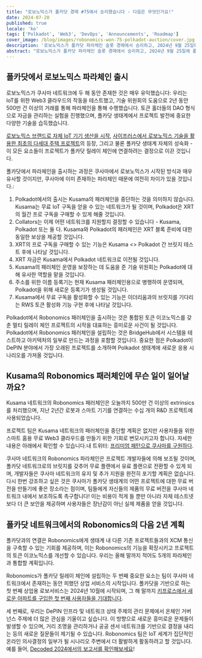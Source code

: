 ```yaml
---
title: "로보노믹스가 폴카닷 경매 #75에서 승리했습니다 - 다음은 무엇인가요!"
date: 2024-07-20
published: true
locale: 'ko'
tags: ['Polkadot', 'Web3', 'DevOps', 'Announcements', 'Roadmap']
cover_image: /blog/images/robonomics-won-75-polkadot-auction/cover.jpg
description: '로보노믹스가 폴카닷 파라체인 슬롯 경매에서 승리하고, 2024년 9월 25일에 폴카닷 릴레이 체인에 연결될 예정입니다. 아래는 출시 계획, 쿠사마 네트워크에서 파라체인이 어떻게 처리될지, 그리고 다음 2년간의 슬롯 임대 기간 동안 달성하려는 목표에 대해 설명하고 있습니다.'
abstract: "로보노믹스가 폴카닷 파라체인 슬롯 경매에서 승리하고, 2024년 9월 25일에 폴카닷 릴레이 체인에 연결될 예정입니다. 아래는 (1) 출시 계획, (2) 쿠사마 네트워크에서 파라체인이 어떻게 처리될지, 그리고 (3) 다음 2년간의 슬롯 임대 기간 동안 달성하려는 목표에 대해 설명하고 있습니다."
---
```


## 폴카닷에서 로보노믹스 파라체인 출시

로보노믹스가 쿠사마 네트워크에 두 해 동안 존재한 것은 매우 유익했습니다: 우리는 IoT를 위한 Web3 클라우드의 작동을 테스트했고, 기술 위원회의 도움으로 2년 동안 500만 건 이상의 거래를 통해 파라체인을 통해 수행했습니다. 토큰 홀더들의 DAO 형식으로 자금을 관리하는 실험을 진행했으며, 폴카닷 생태계에서 프로젝트 발전에 중요한 다양한 기술을 습득했습니다.

[로보노믹스 브랜드로 자체 IoT 기기 생산을 시작](https://x.com/RobonomicsHW), [사이프러스에서 로보노믹스 기술을 활용한 최초의 다세대 주택 프로젝트](https://robonomics.network/blog/cyprus-residence-with-home-assistant/)의 등장, 그리고 물론 폴카닷 생태계 자체의 성숙화 - 이 모든 요소들이 프로젝트가 폴카닷 릴레이 체인에 연결하려는 결정으로 이끈 것입니다.

폴카닷에서 파라체인을 출시하는 과정은 쿠사마에서 로보노믹스가 시작된 방식과 매우 유사할 것이지만, 쿠사마에 이미 존재하는 파라체인 때문에 여전히 차이가 있을 것입니다.:

1. Polkadot에서의 출시는 Kusama의 패러체인을 중단하는 것을 의미하지 않습니다. Kusama는 무료 IoT 구독을 얻을 수 있는 네트워크가 될 것이며, Polkadot은 XRT의 월간 프로 구독을 구매할 수 있게 해줄 것입니다.
2. Collators는 이제 어떤 네트워크를 지원할지 결정할 수 있습니다 - Kusama, Polkadot 또는 둘 다. Kusama와 Polkadot의 패러체인은 XRT 블록 준비에 대한 동일한 보상을 제공할 것입니다.
3. XRT의 프로 구독을 구매할 수 있는 기능은 Kusama \<\> Polkadot 간 브릿지 테스트 후에 나타날 것입니다.
4. XRT 자금은 Kusama에서 Polkadot 네트워크로 이전될 것입니다.
5. Kusama의 패러체인 운영을 보장하는 데 도움을 준 기술 위원회는 Polkadot에 대해 유사한 역할을 맡을 것입니다.
6. 주소를 위한 이름 등록기는 현재 Kusama 패러체인용으로 병행하여 운영되며, Polkadot을 위해 새로운 등록기가 생성될 것입니다.
7. Kusama에서 무료 구독을 활성화할 수 있는 기능은 이더리움과의 브릿지를 기다리는 RWS 토큰 활성화 기능 구현 후에 나타날 것입니다.


<RbImage zoom src="/blog/images/robonomics-won-75-polkadot-auction/infographic-Robonomics-Subscription-in-Polkadot.jpg" alt="Polkadot의 Robonomics 구독 인포그래픽" />

Polkadot에서 Robonomics 패러체인을 출시하는 것은 통합된 토큰 이코노믹스를 갖춘 멀티 릴레이 체인 프로젝트의 시작을 대표하는 흥미로운 사건이 될 것입니다. Polkadot에서 Robonomics 패러체인을 설립하는 것은 BridgeHub에서 시스템을 테스트하고 아키텍처의 일부로 만드는 과정을 포함할 것입니다. 중요한 점은 Polkadot이 DePIN 분야에서 가장 오래된 프로젝트를 소개하며 Polkadot 생태계에 새로운 응용 시나리오를 가져올 것입니다.

## Kusama의 Robonomics 패러체인에 무슨 일이 일어날까요?

Kusama 네트워크의 Robonomics 패러체인은 오늘까지 500만 건 이상의 extrinsics를 처리했으며, 지난 2년간 로봇과 스마트 기기를 연결하는 수십 개의 R&D 프로젝트에 사용되었습니다.

프로젝트 팀은 Kusama 네트워크의 패러체인을 중단할 계획은 없지만 사용자들을 위한 스마트 홈용 무료 Web3 클라우드를 만들기 위한 기회로 변모시키고자 합니다. 자세한 내용은 아래에서 확인할 수 있습니다.내 트위터: [프리미엄 패턴으로 쿠사마를 구원하다](https://x.com/EnsRationis/status/1742535268492615983).

쿠사마 네트워크의 Robonomics 파라체인은 프로젝트 개발자들에 의해 보조될 것이며, 폴카닷 네트워크로의 브릿지를 갖추어 무료 플랜에서 유료 플랜으로 전환할 수 있게 되며, 개발자들은 쿠사마 네트워크의 유지 및 추가 지원을 완전히 포기할 계획은 없습니다. 다시 한번 강조하고 싶은 것은 쿠사마가 폴카닷 생태계의 어떤 프로젝트에 대한 무료 버전을 만들기에 좋은 장소라는 점이며, 팀들에게 자신들의 제품의 무료 버전을 쿠사마 네트워크 내에서 보조하도록 촉구합니다! 이는 비용이 적게 들 뿐만 아니라 자체 테스트넷보다 더 큰 보안을 제공하며 사용자들은 장난감이 아닌 실제 제품을 얻을 것입니다.

## 폴카닷 네트워크에서의 Robonomics의 다음 2년 계획

폴카닷과의 연결은 Robonomics에게 생태계 내 다른 기존 프로젝트들과의 XCM 통신을 구축할 수 있는 기회를 제공하며, 이는 Robonomics의 기능을 확장시키고 프로젝트의 토큰 이코노믹스를 개선할 수 있습니다. 우리는 올해 말까지 적어도 5개의 파라체인과 통합할 계획입니다.

Robonomics가 폴카닷 릴레이 체인에 설립하는 두 번째 중요한 요소는 팀이 쿠사마 네트워크에서 존재하는 동안 피했던 상업 서비스의 시작입니다. 폴카닷을 기반으로 하는 첫 번째 상업용 로보서비스는 2024년 10월에 시작되며, 그 해 말까지 [키프로스에서 새로운 아파트를 구입한 첫 번째 사용자들을 기대합니다](https://robonomics.network/blog/cyprus-residence-with-home-assistant/).

세 번째로, 우리는 DePIN 인프라 및 네트워크 상태 주제의 관리 문제에서 온체인 거버넌스 주제에 더 많은 관심을 기울이고 싶습니다. 이 방향으로 새로운 흥미로운 문제들이 발생할 수 있으며, 거리 조명을 관리하거나 공공 센서 네트워크를 기반으로 결정을 내리는 등의 새로운 질문들이 제기될 수 있습니다. Robonomics 팀은 IoT 세계가 집단적인 온라인 의사결정의 일부가 될 시나리오 주변에서 더 활발하게 활동하려고 할 것입니다. 예를 들어, [Decoded 2024에서의 보고서를 확인해보세요](https://robonomics.network/blog/beer-bar-decoded2024/)!

    
<RbImage alt="" src="/blog/images/robonomics-won-75-polkadot-auction/Robonomics-flies-into-Polkadot.gif"/>